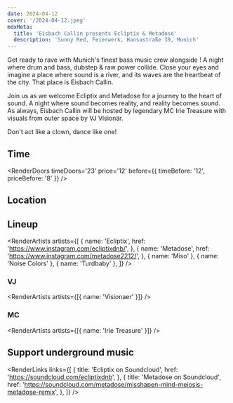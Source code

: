 ```yaml
---
date: 2024-04-12
cover: '/2024-04-12.jpeg'
mdxMeta:
  title: 'Eisbach Callin presents Ecliptix & Metadose'
  description: 'Sunny Red, Feierwerk, Hansastraße 39, Munich'
---
```


Get ready to rave with Munich's finest bass music crew alongside ! A night where drum and bass, dubstep & raw power collide.
Close your eyes and imagine a place where sound is a river, and its waves are the heartbeat of the city. That place is Eisbach Callin. 

Join us as we welcome Ecliptix and Metadose for a journey to the heart of sound. A night where sound becomes reality, and reality becomes sound.
As always, Eisbach Callin will be hosted by legendary MC Irie Treasure with visuals from outer space by VJ Visionär.

Don't act like a clown, dance like one!

## Time

<RenderDoors
  timeDoors='23'
  price='12'
  before={{ timeBefore: '12', priceBefore: '8' }}
/>

## Location

<RenderLocation
  venueName='Sunny Red'
  address='Feierwerk Hansastr. 39'
  city='Munich'
  mapUrl='https://goo.gl/maps/mA8iv2XEHf7XfRLv7'
/>

## Lineup

<RenderArtists
  artists={[
    {
      name: 'Ecliptix',
      href: 'https://www.instagram.com/ecliptixdnb/',
    },
    {
      name: 'Metadose',
      href: 'https://www.instagram.com/metadose2212/',
    },
    { name: 'Miso' },
    { name: 'Noise Colors' },
    { name: 'Turdbaby' },
  ]}
/>

### VJ

<RenderArtists artists={[{ name: 'Visionaer' }]} />

### MC

<RenderArtists artists={[{ name: 'Irie Treasure' }]} />

## Support underground music

<RenderLinks
  links={[
    {
      title: 'Ecliptix on Soundcloud',
      href: 'https://soundcloud.com/ecliptixdnb',
    },
    {
      title: 'Metadose on Soundcloud',
      href: 'https://soundcloud.com/metadose/misshapen-mind-meiosis-metadose-remix',
    },
  ]}
/>
